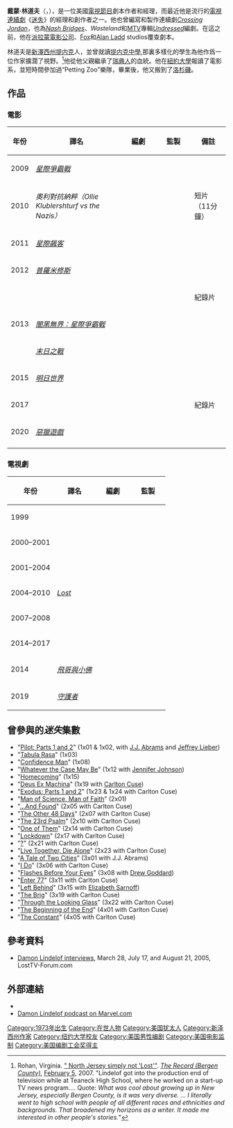 {{Update|time=2020-09-07T08:51:23+00:00}}
{{noteTA
|T=zh-cn:戴蒙·林德洛夫; zh-tw:戴蒙·林道夫;
|G1=StarTrek
}}
{{Infobox Person
| name        = 戴蒙·林道夫
| image       = Damon Lindelof by Gage Skidmore 2.jpg
| image size  = 
| caption     = 
| birth date  = {{birth date and age|1973|4|24}}
| birth place = {{USA}}[[新澤西州|新澤西州]][[提內克|提內克]]
| nationality = {{USA}}
| education   = 
| employer    = 
| occupation  = [[經理製作人|經理製作人]]<br />[[編劇|編劇]]
| spouse      = 
| partner     = 
| children    = 
| parents     = 
| relatives   = 
| signature   = 
| website     = 
| footnotes   = 
}}
'''戴蒙·林道夫'''（{{lang-en|'''Damon Lindelof'''}}，{{bd|1973年|4月24日}}），是一位美國[[電視節目|電視節目]]劇本作者和經理，而最近他是流行的[[電視連續劇|電視連續劇]]《[[迷失|迷失]]》的經理和創作者之一。他也曾編寫和製作連續劇''[[Crossing_Jordan|Crossing Jordan]]''，也為''[[Nash_Bridges|Nash Bridges]]''、''Wasteland''和[[音樂錄像|MTV]]專輯''[[Undressed_(TV_series)|Undressed]]''編劇。在這之前，他在[[派拉蒙電影公司|派拉蒙電影公司]]、[[Fox|Fox]]和[[Alan_Ladd|Alan Ladd]] studios覆查劇本。

林道夫是[[新澤西州|新澤西州]][[提内克|提内克]]人，並曾就讀[[提内克中學|提内克中學]],那裏多樣化的學生為他作爲一位作家擴濶了視野。<ref>Rohan, Virginia. [http://www.northjersey.com/page.php?qstr=eXJpcnk3ZjczN2Y3dnFlZUVFeXkxNzcmZmdiZWw3Zjd2cWVlRUV5eTcwNjk3MzMmeXJpcnk3ZjcxN2Y3dnFlZUVFeXky " North Jersey simply not 'Lost'"]. ''[[The_Record_(Bergen_County)|The Record (Bergen County)]]'', [[February_5|February 5]], 2007. "Lindelof got into the production end of television while at Teaneck High School, where he worked on a start-up TV news program.... Quote: ''What was cool about growing up in New Jersey, especially Bergen County, is it was very diverse. ... I literally went to high school with people of all different races and ethnicities and backgrounds. That broadened my horizons as a writer. It made me interested in other people's stories.''"</ref>他從他父親繼承了[[美國瑞典混血兒|瑞典人]]的血統。他在[[紐約大學|紐約大學]]報讀了電影系，並短時間參加過“Petting Zoo”樂隊，畢業後，他又搬到了[[洛杉磯|洛杉磯]]。

== 作品 ==

=== 電影 ===
{| class="wikitable" 
|-
! style="width:33px;"|年份
! 譯名
! width=65 | 編劇
! width=65 | 監製
! 備註
|-
| 2009
|  ''[[星際爭霸戰_(電影)|星際爭霸戰]]''
| {{no}}
| {{yes}}
| 
|-
| 2010
| ''奧利對抗納粹（Ollie Klublershturf vs the Nazis）''
| {{yes}}
| {{yes|執行監製}}
| 短片（11分鐘） 
|-
| 2011
| ''[[星際飆客|星際飆客]]''
| {{yes}}
| {{no}}
|
|-
| 2012
| ''[[普羅米修斯_(電影)|普羅米修斯]]''
| {{yes}}
| {{yes|執行監製}}
| 
|-
|rowspan=3| 2013
| ''{{le|Open Heart|Open Heart (film)}}''
| {{no}}
| {{yes|執行監製}}
| 紀錄片
|-
| ''[[闇黑無界：星際爭霸戰|闇黑無界：星際爭霸戰]]''
| {{yes}}
| {{yes}}
|
|-
| ''[[末日之戰_(電影)|末日之戰]]''
| {{yes}}
| {{no}}
| 
|-
| 2015
| ''[[明日世界_(电影)|明日世界]]''
| {{yes}}
| {{yes}}
| 
|-
| 2017
| ''{{le|Bending the Arc}}''
| {{no}}
| {{yes|執行監製}}
| 紀錄片
|-
| 2020
| ''[[惡獵遊戲|惡獵遊戲]]''
| {{yes}}
| {{yes}}
| 
|-
|}

=== 電視劇 ===
{| class="wikitable" 
|-
! 年份
! 譯名
! width=65 | 編劇
! width=65 | 監製
|-
|rowspan=2| 1999
| ''{{le|荒蕪之地|Wasteland (American TV series)}}''
| {{yes}}
| {{no}}
|-
| ''{{le|Undressed}}''
| {{yes}}
| {{no}}
|-
| 2000–2001
| ''{{le|納什大橋|Nash Bridges}}''
| {{yes}}
| {{no}}
|-
| 2001–2004
| ''{{le|遇見喬丹|Crossing Jordan}}''
| {{yes}}
| {{yes}}
|-
|2004–2010
| ''[[LOST檔案|Lost]]''
| {{yes}}
| {{yes|執行製片}}
|-
| 2007–2008
| ''{{le|LOST檔案特輯：遺忘的碎片|Lost: Missing Pieces}}''
| {{yes}}
| {{yes|執行製片}}
|-
| 2014–2017
| ''{{le|末世餘生|The Leftovers (TV series)}}''
| {{yes}}
| {{yes|執行製片}}
|-
| 2014
| ''[[飛哥與小佛|飛哥與小佛]]''
| {{Partial|故事}}
| {{no}}
|-
| 2019
| ''[[守護者_(電視劇)|守護者]]''
| {{yes}}
| {{yes|執行製片}}
|}

== 曾參與的''迷失''集數 ==
* "[[Pilot_(Lost)|Pilot: Parts 1 and 2]]" (1x01 & 1x02, with [[J.J._Abrams|J.J. Abrams]] and [[Jeffrey_Lieber|Jeffrey Lieber]])
* "[[Tabula_Rasa_(Lost)|Tabula Rasa]]" (1x03)
* "[[Confidence_Man_(Lost)|Confidence Man]]" (1x08)
* "[[Whatever_the_Case_May_Be|Whatever the Case May Be]]" (1x12 with [[Jennifer_Johnson|Jennifer Johnson]])
* "[[Homecoming_(Lost)|Homecoming]]" (1x15)
* "[[Deus_Ex_Machina_(Lost)|Deus Ex Machina]]" (1x19 with [[Carlton_Cuse|Carlton Cuse]])
* "[[Exodus_(Lost)|Exodus: Parts 1 and 2]]" (1x23 & 1x24 with Carlton Cuse)
* "[[Man_of_Science,_Man_of_Faith|Man of Science, Man of Faith]]" (2x01)
* "[[...And_Found|...And Found]]" (2x05 with Carlton Cuse)
* "[[The_Other_48_Days|The Other 48 Days]]" (2x07 with Carlton Cuse)
* "[[The_23rd_Psalm|The 23rd Psalm]]" (2x10 with Carlton Cuse)
* "[[One_of_Them|One of Them]]" (2x14 with Carlton Cuse)
* "[[Lockdown_(Lost)|Lockdown]]" (2x17 with Carlton Cuse)
* "[[?_(Lost)|?]]" (2x21 with Carlton Cuse)
* "[[Live_Together,_Die_Alone|Live Together, Die Alone]]" (2x23 with Carlton Cuse)
* "[[A_Tale_of_Two_Cities_(Lost)|A Tale of Two Cities]]" (3x01 with J.J. Abrams)
* "[[I_Do_(Lost)|I Do]]" (3x06 with Carlton Cuse)
* "[[Flashes_Before_Your_Eyes|Flashes Before Your Eyes]]" (3x08 with [[Drew_Goddard|Drew Goddard]])
* "[[Enter_77|Enter 77]]" (3x11 with Carlton Cuse)
* "[[Left_Behind_(Lost)|Left Behind]]" (3x15 with [[Elizabeth_Sarnoff|Elizabeth Sarnoff]])
* "[[The_Brig|The Brig]]" (3x19 with Carlton Cuse)
* "[[Through_the_Looking_Glass_(Lost)|Through the Looking Glass]]" (3x22 with Carlton Cuse)
* "[[The_Beginning_of_the_End_(Lost)|The Beginning of the End]]" (4x01 with Carlton Cuse)
* "[[The_Constant|The Constant]]" (4x05 with Carlton Cuse)

== 參考資料 ==
* [https://web.archive.org/web/20060518190426/http://losttv-forum.com/bonus/interview.htm Damon Lindelof interviews], March 28, July 17, and August 21, 2005, LostTV-Forum.com
{{Reflist}}

== 外部連結 ==
* {{imdb|name=Damon Lindelof|id=0511541}}
* [http://www.marvel.com/rss/podcasts/mvl11-21-2.mp3 Damon Lindelof podcast on Marvel.com] {{Wayback|url=http://www.marvel.com/rss/podcasts/mvl11-21-2.mp3 |date=20070929131039 }}
{{黄金时段艾美奖迷你剧、电影或戏剧特别篇最佳编剧奖}}
{{Authority control}}
{{DEFAULTSORT:Lindelof, Damon}}
[[Category:1973年出生|Category:1973年出生]]
[[Category:在世人物|Category:在世人物]]
[[Category:美国犹太人|Category:美国犹太人]]
[[Category:新泽西州作家|Category:新泽西州作家]]
[[Category:纽约大学校友|Category:纽约大学校友]]
[[Category:美国男性编剧|Category:美国男性编剧]]
[[Category:美国电影监制|Category:美国电影监制]]
[[Category:美国编剧工会奖得主|Category:美国编剧工会奖得主]]
